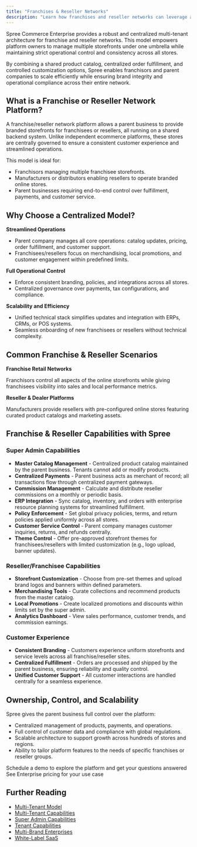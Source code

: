 ```yaml
---
title: "Franchises & Reseller Networks"
description: "Learn how franchises and reseller networks can leverage a multi-tenant architecture."
---
```


Spree Commerce Enterprise provides a robust and centralized multi-tenant architecture for franchise and reseller networks. This model empowers platform owners to manage multiple storefronts under one umbrella while maintaining strict operational control and consistency across all stores.

By combining a shared product catalog, centralized order fulfillment, and controlled customization options, Spree enables franchisors and parent companies to scale efficiently while ensuring brand integrity and operational compliance across their entire network.

## What is a Franchise or Reseller Network Platform?

A franchise/reseller network platform allows a parent business to provide branded storefronts for franchisees or resellers, all running on a shared backend system. Unlike independent ecommerce platforms, these stores are centrally governed to ensure a consistent customer experience and streamlined operations.

This model is ideal for: 

- Franchisors managing multiple franchisee storefronts.
- Manufacturers or distributors enabling resellers to operate branded online stores.
- Parent businesses requiring end-to-end control over fulfillment, payments, and customer service.

## Why Choose a Centralized Model?

**Streamlined Operations**

- Parent company manages all core operations: catalog updates, pricing, order fulfillment, and customer support.
- Franchisees/resellers focus on merchandising, local promotions, and customer engagement within predefined limits.

**Full Operational Control**

- Enforce consistent branding, policies, and integrations across all stores.
- Centralized governance over payments, tax configurations, and compliance.

**Scalability and Efficiency**

- Unified technical stack simplifies updates and integration with ERPs, CRMs, or POS systems.
- Seamless onboarding of new franchisees or resellers without technical complexity.

## Common Franchise & Reseller Scenarios

**Franchise Retail Networks**

Franchisors control all aspects of the online storefronts while giving franchisees visibility into sales and local performance metrics.

**Reseller & Dealer Platforms**

Manufacturers provide resellers with pre-configured online stores featuring curated product catalogs and marketing assets.

## Franchise & Reseller Capabilities with Spree

### Super Admin Capabilities

- **Master Catalog Management** - Centralized product catalog maintained by the parent business. Tenants cannot add or modify products.
- **Centralized Payments** - Parent business acts as merchant of record; all transactions flow through centralized payment gateways.
- **Commission Management** - Calculate and distribute reseller commissions on a monthly or periodic basis.
- **ERP Integration** - Sync catalog, inventory, and orders with enterprise resource planning systems for streamlined fulfillment.
- **Policy Enforcement** - Set global privacy policies, terms, and return policies applied uniformly across all stores.
- **Customer Service Control** - Parent company manages customer inquiries, returns, and refunds centrally.
- **Theme Control** - Offer pre-approved storefront themes for franchisees/resellers with limited customization (e.g., logo upload, banner updates).

### Reseller/Franchisee Capabilities

- **Storefront Customization** - Choose from pre-set themes and upload brand logos and banners within defined parameters.
- **Merchandising Tools** - Curate collections and recommend products from the master catalog.
- **Local Promotions** - Create localized promotions and discounts within limits set by the super admin.
- **Analytics Dashboard** - View sales performance, customer trends, and commission earnings.

### Customer Experience

- **Consistent Branding** - Customers experience uniform storefronts and service levels across all franchise/reseller sites.
- **Centralized Fulfillment** - Orders are processed and shipped by the parent business, ensuring reliability and quality control.
- **Unified Customer Support** - All customer interactions are handled centrally for a seamless experience.

## Ownership, Control, and Scalability

Spree gives the parent business full control over the platform:

- Centralized management of products, payments, and operations.
- Full control of customer data and compliance with global regulations.
- Scalable architecture to support growth across hundreds of stores and regions.
- Ability to tailor platform features to the needs of specific franchises or reseller groups.

<Columns cols={2}>
  <Card title="Book a Demo" icon="eye" href="https://getvendo.com/book-a-demo/" cta="Click here">
    Schedule a demo to explore the platform and get your questions answered
  </Card>

  <Card title="Ask for Pricing" icon="dollar-sign" href="https://spreecommerce.org/get-started/" cta="Click here">
    See Enterprise pricing for your use case
  </Card>
</Columns>

## Further Reading
- [<u>Multi-Tenant Model</u>](https://spreecommerce.org/docs/use-case/multi-tenant/multi-tenant-model)
- [<u>Multi-Tenant Capabilities</u>](https://spreecommerce.org/docs/use-case/multi-tenant/multi-tenant-capabilities)
- [<u>Super Admin Capabilities</u>](https://spreecommerce.org/docs/use-case/multi-tenant/super-admin-capabilities)
- [<u>Tenant Capabilities</u>](https://spreecommerce.org/docs/use-case/multi-tenant/tenant-capabilities)
- [<u>Multi-Brand Enterprises</u>](https://spreecommerce.org/docs/use-case/multi-tenant/multi-brand-enterprise-model)
- [<u>White-Label SaaS</u>](https://spreecommerce.org/docs/use-case/multi-tenant/white-label-saas)